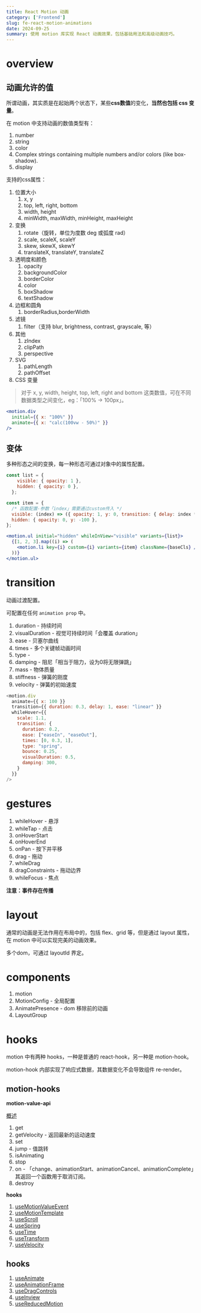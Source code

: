 ```yaml
---
title: React Motion 动画
category: ['Frontend']
slug: fe-react-motion-animations
date: 2024-09-25
summary: 使用 motion 库实现 React 动画效果，包括基础用法和高级动画技巧。
---
```



# overview

## 动画允许的值

所谓动画，其实质是在起始两个状态下，某些**css数值**的变化，**当然也包括 css 变量**。

在 motion 中支持动画的数值类型有：

1. number
2. string
3. color
4. Complex strings containing multiple numbers and/or colors (like box-shadow).
5. display

支持的css属性：

1. 位置大小
   1. x, y
   2. top, left, right, bottom
   3. width, height
   4. minWidth, maxWidth, minHeight, maxHeight
2. 变换
   1. rotate（旋转，单位为度数 deg 或弧度 rad）
   2. scale, scaleX, scaleY
   3. skew, skewX, skewY
   4. translateX, translateY, translateZ
3. 透明度和颜色
   1. opacity
   2. backgroundColor
   3. borderColor
   4. color
   5. boxShadow
   6. textShadow
4. 边框和圆角
   1. borderRadius,borderWidth
5. 滤镜
   1. filter（支持 blur, brightness, contrast, grayscale, 等）
6. 其他
   1. zIndex
   2. clipPath
   3. perspective
7. SVG
   1. pathLength
   2. pathOffset
8. CSS 变量


> 对于 x, y, width, height, top, left, right and bottom 这类数值，可在不同数据类型之间变化，eg：「100% -> 100px」。

```jsx
<motion.div
  initial={{ x: "100%" }}
  animate={{ x: "calc(100vw - 50%)" }}
/>
```

## 变体

多种形态之间的变换，每一种形态可通过对象中的属性配置。

```jsx
const list = {
    visible: { opacity: 1 },
    hidden: { opacity: 0 },
  };

const item = {
  /* 函数配置-参数「index」需要通过custom传入 */
  visible: (index) => ({ opacity: 1, y: 0, transition: { delay: index * 0.3 } }),
  hidden: { opacity: 0, y: -100 },
};

<motion.ul initial="hidden" whileInView="visible" variants={list}>
  {[1, 2, 3].map((i) => (
    <motion.li key={i} custom={i} variants={item} className={baseCls} />
  ))}
</motion.ul>
```

# transition

动画过渡配置。

可配置在任何 `animation prop` 中。

1. duration - 持续时间
2. visualDuration - 视觉可持续时间「会覆盖 duration」
3. ease - 贝塞尔曲线
4. times - 多个关键帧动画时间
5. type - 
6. damping - 阻尼「相当于阻力，设为0将无限弹跳」
7. mass - 物体质量
8. stiffness - 弹簧的刚度
9. velocity - 弹簧的初始速度

```js
<motion.div
  animate={{ x: 100 }}
  transition={{ duration: 0.3, delay: 1, ease: "linear" }}
  whileHover={{
    scale: 1.1,
    transition: { 
      duration: 0.2,
      ease: ["easeIn", "easeOut"],
      times: [0, 0.3, 1],
      type: "spring",
      bounce: 0.25,
      visualDuration: 0.5,
      damping: 300,
    }
  }}
/>
```

# gestures

1. whileHover - 悬浮
2. whileTap - 点击
3. onHoverStart
4. onHoverEnd
5. onPan - 按下并平移
6. drag - 拖动
7. whileDrag
8. dragConstraints - 拖动边界
9. whileFocus - 焦点

**注意：事件存在传播**

# layout

通常的动画是无法作用在布局中的，包括 flex、grid 等，但是通过 layout 属性，在 motion 中可以实现完美的动画效果。

多个dom，可通过 layoutId 界定。

# components

1. motion
2. MotionConfig - 全局配置
3. AnimatePresence - dom 移除前的动画
4. LayoutGroup

# hooks

motion 中有两种 hooks，一种是普通的 react-hook，另一种是 motion-hook。

motion-hook 内部实现了响应式数据，其数据变化不会导致组件 re-render。

## motion-hooks

**motion-value-api**

[概述](https://motion.dev/docs/react-motion-value#getvelocity())

1. get
2. getVelocity - 返回最新的运动速度
3. set
4. jump - 值跳转
5. isAnimating
6. stop
7. on - 「change、animationStart、animationCancel、animationComplete」其返回一个函数用于取消订阅。
8. destroy

**hooks**

1. [useMotionValueEvent](https://motion.dev/docs/react-use-motion-value-event)
2. [useMotionTemplate](https://motion.dev/docs/react-use-motion-template)
3. [useScroll](https://motion.dev/docs/react-use-motion-template)
4. [useSpring](https://motion.dev/docs/react-use-spring)
5. [useTime](https://motion.dev/docs/react-use-time)
6. [useTransform](https://motion.dev/docs/react-use-transform)
7. [useVelocity](https://motion.dev/docs/react-use-velocity)

## hooks

1. [useAnimate](https://motion.dev/docs/react-use-animate)
2. [useAnimationFrame](https://motion.dev/docs/react-use-animation-frame)
3. [useDragControls](https://motion.dev/docs/react-use-drag-controls)
4. [useInview](https://motion.dev/docs/react-use-in-view)
5. [useReducedMotion](https://motion.dev/docs/react-use-reduced-motion)